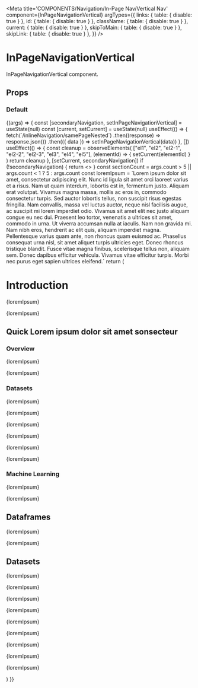 
<Meta
  title='COMPONENTS/Navigation/In-Page Nav/Vertical Nav'
  component={InPageNavigationVertical}
  argTypes={{
    links: { table: { disable: true } },
    id: { table: { disable: true } },
    className: { table: { disable: true } },
    current: { table: { disable: true } },
    skipToMain: { table: { disable: true } },
    skipLink: { table: { disable: true } },
  }}
/>

# InPageNavigationVertical

InPageNavigationVertical component.

## Props

<Props of={InPageNavigationVertical} />

### Default

<Preview>
  <Story name='Vertical Nav'>
    {(args) => {
      const [secondaryNavigation, setInPageNavigationVertical] = useState(null)
      const [current, setCurrent] = useState(null)
      useEffect(() => {
        fetch(`/inlineNavigation/samePageNested`)
          .then((response) => response.json())
          .then(({ data }) => setInPageNavigationVertical(data))
      }, [])
      useEffect(() => {
        const cleanup = observeElements(
          ["el1", "el2", "el2-1", "el2-2", "el2-3", "el3", "el4", "el5"],
          (elementId) => {
            setCurrent(elementId)
          }
        )
        return cleanup
      }, [setCurrent, secondaryNavigation])
      if (!secondaryNavigation) {
        return <></>
      }
      const sectionCount = args.count > 5 || args.count < 1 ? 5 : args.count
      const loremIpsum = `Lorem ipsum dolor sit amet, consectetur adipiscing elit. Nunc id
                ligula sit amet orci laoreet varius et a risus. Nam ut quam interdum,
                lobortis est in, fermentum justo. Aliquam erat volutpat. Vivamus
                magna massa, mollis ac eros in, commodo consectetur turpis. Sed
                auctor lobortis tellus, non suscipit risus egestas fringilla. Nam
                convallis, massa vel luctus auctor, neque nisl facilisis augue, ac
                suscipit mi lorem imperdiet odio. Vivamus sit amet elit nec justo
                aliquam congue eu nec dui. Praesent leo tortor, venenatis a ultrices
                sit amet, commodo in urna. Ut viverra accumsan nulla at iaculis. Nam
                non gravida mi. Nam nibh eros, hendrerit ac elit quis, aliquam
                imperdiet magna. Pellentesque varius quam ante, non rhoncus quam
                euismod ac. Phasellus consequat urna nisl, sit amet aliquet turpis
                ultricies eget. Donec rhoncus tristique blandit. Fusce vitae magna
                finibus, scelerisque tellus non, aliquam sem. Donec dapibus efficitur
                vehicula. Vivamus vitae efficitur turpis. Morbi nec purus eget sapien
                ultrices eleifend.`
      return (
        <LocationProvider>
          <div className='flex'>
            <div className='w-30 ml-4'>
              <MobileMenu>
                <InPageNavigationVertical
                  className='lg:sticky lg:top-1'
                  current={`#${current}`}
                  links={secondaryNavigation.links}
                  skipToMain
                  skipLink='#el1'
                />
              </MobileMenu>
            </div>
            <div className='rich-text-body my-1 flex-1'>
              <h1 id='el1'>Introduction</h1>
              <p>{loremIpsum}</p>
              <p>{loremIpsum}</p>
              <h2 id='el2'>Quick Lorem ipsum dolor sit amet sonsecteur</h2>
              <h3 id='el2-1'>Overview</h3>
              <p>{loremIpsum}</p>
              <p>{loremIpsum}</p>
              <h3 id='el2-2'>Datasets</h3>
              <p>{loremIpsum}</p>
              <p>{loremIpsum}</p>
              <p>{loremIpsum}</p>
              <p>{loremIpsum}</p>
              <p>{loremIpsum}</p>
              <p>{loremIpsum}</p>
              <h3 id='el2-3'>Machine Learning</h3>
              <p>{loremIpsum}</p>
              <p>{loremIpsum}</p>
              <h2 id='el3'>Dataframes</h2>
              <p>{loremIpsum}</p>
              <p>{loremIpsum}</p>
              <h2 id='el4'>Datasets</h2>
              <p>{loremIpsum}</p>
              <p>{loremIpsum}</p>
              <p>{loremIpsum}</p>
              <p>{loremIpsum}</p>
              <p>{loremIpsum}</p>
              <p>{loremIpsum}</p>
              <p>{loremIpsum}</p>
              <p>{loremIpsum}</p>
              <p>{loremIpsum}</p>
            </div>
          </div>
        </LocationProvider>
      )
    }}
  </Story>
</Preview>
